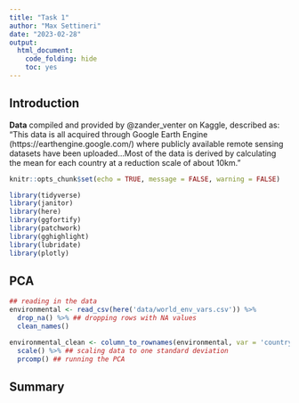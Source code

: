```yaml
---
title: "Task 1"
author: "Max Settineri"
date: "2023-02-28"
output: 
  html_document:
    code_folding: hide
    toc: yes
---
```


## Introduction



**Data** compiled and provided by @zander_venter on Kaggle, described as: “This data is all acquired through Google Earth Engine (https://earthengine.google.com/) where publicly available remote sensing datasets have been uploaded...Most of the data is derived by calculating the mean for each country at a reduction scale of about 10km.”

```r
knitr::opts_chunk$set(echo = TRUE, message = FALSE, warning = FALSE)

library(tidyverse)
library(janitor)
library(here)
library(ggfortify) 
library(patchwork)
library(gghighlight)
library(lubridate)
library(plotly) 
```

## PCA

```r
## reading in the data
environmental <- read_csv(here('data/world_env_vars.csv')) %>% 
  drop_na() %>% ## dropping rows with NA values
  clean_names()

environmental_clean <- column_to_rownames(environmental, var = 'country') %>% ## using country as row names
  scale() %>% ## scaling data to one standard deviation
  prcomp() ## running the PCA

```


## Summary
